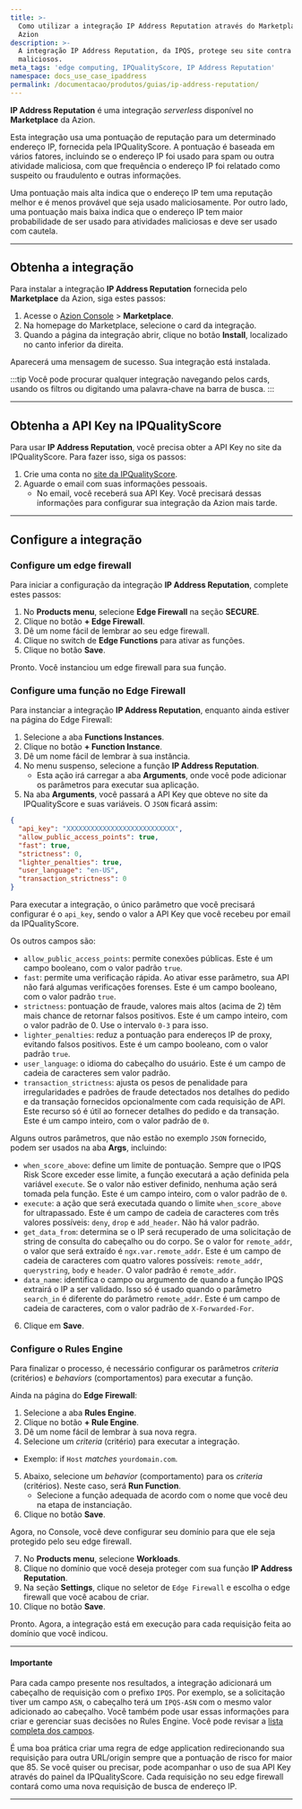 ```yaml
---
title: >-
  Como utilizar a integração IP Address Reputation através do Marketplace da
  Azion
description: >-
  A integração IP Address Reputation, da IPQS, protege seu site contra IPs
  maliciosos.
meta_tags: 'edge computing, IPQualityScore, IP Address Reputation'
namespace: docs_use_case_ipaddress
permalink: /documentacao/produtos/guias/ip-address-reputation/
---
```



**IP Address Reputation** é uma integração *serverless* disponível no **Marketplace** da Azion.

Esta integração usa uma pontuação de reputação para um determinado endereço IP, fornecida pela IPQualityScore. A pontuação é baseada em vários fatores, incluindo se o endereço IP foi usado para spam ou outra atividade maliciosa, com que frequência o endereço IP foi relatado como suspeito ou fraudulento e outras informações.

Uma pontuação mais alta indica que o endereço IP tem uma reputação melhor e é menos provável que seja usado maliciosamente. Por outro lado, uma pontuação mais baixa indica que o endereço IP tem maior probabilidade de ser usado para atividades maliciosas e deve ser usado com cautela.

---

## Obtenha a integração

Para instalar a integração **IP Address Reputation** fornecida pelo **Marketplace** da Azion, siga estes passos:

1. Acesse o [Azion Console](/pt-br/documentacao/produtos/guias/como-acessar-o-azion-console/) > **Marketplace**.
2. Na homepage do Marketplace, selecione o card da integração.
3. Quando a página da integração abrir, clique no botão **Install**, localizado no canto inferior da direita.

Aparecerá uma mensagem de sucesso. Sua integração está instalada.

:::tip
Você pode procurar qualquer integração navegando pelos cards, usando os filtros ou digitando uma palavra-chave na barra de busca.
:::

---

## Obtenha a API Key na IPQualityScore

Para usar **IP Address Reputation**, você precisa obter a API Key no site da IPQualityScore. Para fazer isso, siga os passos:

1. Crie uma conta no [site da IPQualityScore](https://www.ipqualityscore.com/create-account).
2. Aguarde o email com suas informações pessoais.
   - No email, você receberá sua API Key. Você precisará dessas informações para configurar sua integração da Azion mais tarde.

---

## Configure a integração

### Configure um edge firewall

Para iniciar a configuração da integração **IP Address Reputation**, complete estes passos:

1. No **Products menu**, selecione **Edge Firewall** na seção **SECURE**.
2. Clique no botão **+ Edge Firewall**.
3. Dê um nome fácil de lembrar ao seu edge firewall.
4. Clique no switch de **Edge Functions** para ativar as funções.
5. Clique no botão **Save**.

Pronto. Você instanciou um edge firewall para sua função.

### Configure uma função no Edge Firewall

Para instanciar a integração **IP Address Reputation**, enquanto ainda estiver na página do Edge Firewall:

1. Selecione a aba **Functions Instances**.
2. Clique no botão **+ Function Instance**.
3. Dê um nome fácil de lembrar à sua instância.
4. No menu suspenso, selecione a função **IP Address Reputation**.
   - Esta ação irá carregar a aba **Arguments**, onde você pode adicionar os parâmetros para executar sua aplicação.
5. Na aba **Arguments**, você passará a API Key que obteve no site da IPQualityScore e suas variáveis. O `JSON` ficará assim:

```json
{
  "api_key": "XXXXXXXXXXXXXXXXXXXXXXXXXXX",
  "allow_public_access_points": true,
  "fast": true,
  "strictness": 0,
  "lighter_penalties": true,
  "user_language": "en-US",
  "transaction_strictness": 0
}
```

Para executar a integração, o único parâmetro que você precisará configurar é o `api_key`, sendo o valor a API Key que você recebeu por email da IPQualityScore.

Os outros campos são:

- `allow_public_access_points`: permite conexões públicas. Este é um campo booleano, com o valor padrão `true`.
- `fast`: permite uma verificação rápida. Ao ativar esse parâmetro, sua API não fará algumas verificações forenses. Este é um campo booleano, com o valor padrão `true`.
- `strictness`: pontuação de fraude, valores mais altos (acima de 2) têm mais chance de retornar falsos positivos. Este é um campo inteiro, com o valor padrão de 0. Use o intervalo `0-3` para isso.
- `lighter_penalties`: reduz a pontuação para endereços IP de proxy, evitando falsos positivos. Este é um campo booleano, com o valor padrão `true`.
- `user_language`: o idioma do cabeçalho do usuário. Este é um campo de cadeia de caracteres sem valor padrão.
- `transaction_strictness`: ajusta os pesos de penalidade para irregularidades e padrões de fraude detectados nos detalhes do pedido e da transação fornecidos opcionalmente com cada requisição de API. Este recurso só é útil ao fornecer detalhes do pedido e da transação. Este é um campo inteiro, com o valor padrão de `0`.

Alguns outros parâmetros, que não estão no exemplo `JSON` fornecido, podem ser usados na aba **Args**, incluindo:

- `when_score_above`: define um limite de pontuação. Sempre que o IPQS Risk Score exceder esse limite, a função executará a ação definida pela variável `execute`. Se o valor não estiver definido, nenhuma ação será tomada pela função. Este é um campo inteiro, com o valor padrão de `0`.
- `execute`: a ação que será executada quando o limite `when_score_above` for ultrapassado. Este é um campo de cadeia de caracteres com três valores possíveis: `deny`, `drop` e `add_header`. Não há valor padrão.
- `get_data_from`: determina se o IP será recuperado de uma solicitação de string de consulta do cabeçalho ou do corpo. Se o valor for `remote_addr`, o valor que será extraído é `ngx.var.remote_addr`. Este é um campo de cadeia de caracteres com quatro valores possíveis: `remote_addr`, `querystring`, `body` e `header`. O valor padrão é `remote_addr`.
- `data_name`: identifica o campo ou argumento de quando a função IPQS extrairá o IP a ser validado. Isso só é usado quando o parâmetro `search_in` é diferente do parâmetro `remote_addr`. Este é um campo de cadeia de caracteres, com o valor padrão de `X-Forwarded-For`.

6. Clique em **Save**.

### Configure o Rules Engine

Para finalizar o processo, é necessário configurar os parâmetros *criteria* (critérios) e *behaviors* (comportamentos) para executar a função.

Ainda na página do **Edge Firewall**:

1. Selecione a aba **Rules Engine**.
2. Clique no botão **+ Rule Engine**.
3. Dê um nome fácil de lembrar à sua nova regra.
4. Selecione um *criteria* (critério) para executar a integração.
  - Exemplo: if `Host` *matches* `yourdomain.com`.
5. Abaixo, selecione um *behavior* (comportamento) para os *criteria* (critérios). Neste caso, será **Run Function**.
   - Selecione a função adequada de acordo com o nome que você deu na etapa de instanciação.
6. Clique no botão **Save**.

Agora, no Console, você deve configurar seu domínio para que ele seja protegido pelo seu edge firewall.

7. No **Products menu**, selecione **Workloads**.
8. Clique no domínio que você deseja proteger com sua função **IP Address Reputation**.
9. Na seção **Settings**, clique no seletor de `Edge Firewall` e escolha o edge firewall que você acabou de criar.
10. Clique no botão **Save**.

Pronto. Agora, a integração está em execução para cada requisição feita ao domínio que você indicou.

---

#### Importante

Para cada campo presente nos resultados, a integração adicionará um cabeçalho de requisição com o prefixo `IPQS`. Por exemplo, se a solicitação tiver um campo `ASN`, o cabeçalho terá um `IPQS-ASN` com o mesmo valor adicionado ao cabeçalho. Você também pode usar essas informações para criar e gerenciar suas decisões no Rules Engine. Você pode revisar a [lista completa dos campos](https://www.ipqualityscore.com/documentation/proxy-detection-api/overview).

É uma boa prática criar uma regra de edge application redirecionando sua requisição para outra URL/origin sempre que a pontuação de risco for maior que 85. Se você quiser ou precisar, pode acompanhar o uso de sua API Key através do painel da IPQualityScore. Cada requisição no seu edge firewall contará como uma nova requisição de busca de endereço IP.

---